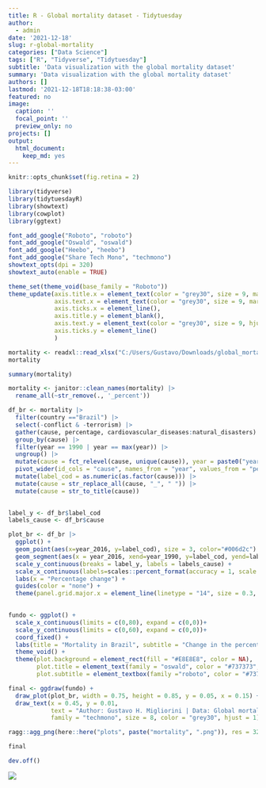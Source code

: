 ```yaml
---
title: R - Global mortality dataset - Tidytuesday
author:
  - admin
date: '2021-12-18'
slug: r-global-mortality
categories: ["Data Science"]
tags: ["R", "Tidyverse", "Tidytuesday"]
subtitle: 'Data visualization with the global mortality dataset'
summary: 'Data visualization with the global mortality dataset'
authors: []
lastmod: '2021-12-18T18:18:38-03:00'
featured: no
image:
  caption: ''
  focal_point: ''
  preview_only: no
projects: []
output:
  html_document:
    keep_md: yes
---
```


```r
knitr::opts_chunk$set(fig.retina = 2)
```

```r
library(tidyverse)
library(tidytuesdayR)
library(showtext)
library(cowplot)
library(ggtext)
```


```r
font_add_google("Roboto", "roboto")
font_add_google("Oswald", "oswald")
font_add_google("Heebo", "heebo")
font_add_google("Share Tech Mono", "techmono")
showtext_opts(dpi = 320)
showtext_auto(enable = TRUE)
```


```r
theme_set(theme_void(base_family = "Roboto"))
theme_update(axis.title.x = element_text(color = "grey30", size = 9, margin = margin(15,0,0,0)),
             axis.text.x = element_text(color = "grey30", size = 9, margin = margin(10,0,0,0)),
             axis.ticks.x = element_line(),
             axis.title.y = element_blank(),
             axis.text.y = element_text(color = "grey30", size = 9, hjust = 1),
             axis.ticks.y = element_line()
             )
```


```r
mortality <- readxl::read_xlsx("C:/Users/Gustavo/Downloads/global_mortality.xlsx")
mortality
```

```r
summary(mortality)
```

```r
mortality <- janitor::clean_names(mortality) |>
  rename_all(~str_remove(., '_percent'))
```


```r
df_br <- mortality |> 
  filter(country =="Brazil") |>
  select(-conflict & -terrorism) |>
  gather(cause, percentage, cardiovascular_diseases:natural_disasters) |>
  group_by(cause) |>
  filter(year == 1990 | year == max(year)) |>
  ungroup() |>
  mutate(cause = fct_relevel(cause, unique(cause)), year = paste0("year_", year)) |>
  pivot_wider(id_cols = "cause", names_from = "year", values_from = "percentage") |>
  mutate(label_cod = as.numeric(as.factor(cause))) |>
  mutate(cause = str_replace_all(cause, "_", " ")) |>
  mutate(cause = str_to_title(cause))
  
```

```r
label_y <- df_br$label_cod
labels_cause <- df_br$cause

plot_br <- df_br |>
  ggplot() +
  geom_point(aes(x=year_2016, y=label_cod), size = 3, color="#006d2c") +
  geom_segment(aes(x = year_2016, xend=year_1990, y=label_cod, yend=label_cod), size = 1.5, color="#006d2c", alpha = 0.5) +
  scale_y_continuous(breaks = label_y, labels = labels_cause) +
  scale_x_continuous(labels=scales::percent_format(accuracy = 1, scale = 1)) +
  labs(x = "Percentage change") +
  guides(color = "none") +
  theme(panel.grid.major.x = element_line(linetype = "14", size = 0.3, color = "grey20"))
  
```


```r
fundo <- ggplot() +
  scale_x_continuous(limits = c(0,80), expand = c(0,0))+
  scale_y_continuous(limits = c(0,60), expand = c(0,0))+
  coord_fixed() +
  labs(title = "Mortality in Brazil", subtitle = "Change in the percentage of deaths from 1990 to 2016") +
  theme_void() +
  theme(plot.background = element_rect(fill = "#E8E8E8", color = NA),
        plot.title = element_text(family = "oswald", color = "#737373", face = "bold", size = 20),
        plot.subtitle = element_textbox(family ="roboto", color = "#737373", size = 14))

final <- ggdraw(fundo) + 
  draw_plot(plot_br, width = 0.75, height = 0.85, y = 0.05, x = 0.15) +
  draw_text(x = 0.45, y = 0.01, 
            text = "Author: Gustavo H. Migliorini | Data: Global mortality", 
            family = "techmono", size = 8, color = "grey30", hjust = 1)

```


```r
ragg::agg_png(here::here("plots", paste("mortality", ".png")), res = 320, width = 8, height = 6, units = "in")

final

dev.off()
```

![](index_files/figure-html/mortality.png)<!-- -->




